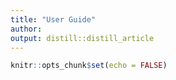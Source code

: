 ```yaml
---
title: "User Guide"
author:
output: distill::distill_article
---
```


```r
knitr::opts_chunk$set(echo = FALSE)
```

<!-- Click to download user guide for our application: [Download!](media/rmarkdown-cheatsheet.pdf) -->

<!-- ```{r label, layout="l-body-outset", out.height = "700px", out.width = "100%", echo = FALSE, message=FALSE, fig.align='center', fig.pos='H'} -->
<!-- knitr::include_graphics("media/rmarkdown-cheatsheet.pdf") -->
<!-- ``` -->


